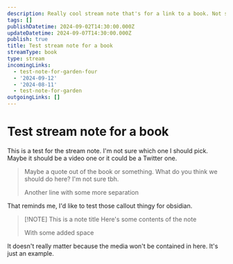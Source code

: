 ```yaml
---
description: Really cool stream note that's for a link to a book. Not sure if I thought this through, cause a book note would be extensive. Maybe this is just a quote or highlight or something?
tags: []
publishDatetime: 2024-09-02T14:30:00.000Z
updateDatetime: 2024-09-07T14:30:00.000Z
publish: true
title: Test stream note for a book
streamType: book
type: stream
incomingLinks:
  - test-note-for-garden-four
  - '2024-09-12'
  - '2024-08-11'
  - test-note-for-garden
outgoingLinks: []
---
```

# Test stream note for a book

This is a test for the stream note. I'm not sure which one I should pick. Maybe it should be a video one or it could be a Twitter one.

> Maybe a quote out of the book or something. What do you think we should do here? I'm not sure tbh.
> 
> Another line with some more separation

That reminds me, I'd like to test those callout thingy for obsidian.

> [!NOTE] This is a note title
> Here's some contents of the note
> 
> With some added space

It doesn't really matter because the media won't be contained in here. It's just an example.
